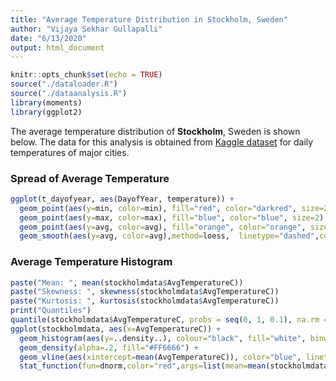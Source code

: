 ```yaml
---
title: "Average Temperature Distribution in Stockholm, Sweden"
author: "Vijaya Sekhar Gullapalli"
date: "6/13/2020"
output: html_document
---
```


```r
knitr::opts_chunk$set(echo = TRUE)
source("./dataloader.R")
source("./dataanalysis.R")
library(moments)
library(ggplot2)
```

The average temperature distribution of **Stockholm**, Sweden is shown below. The data for this analysis is obtained from [Kaggle dataset](https://www.kaggle.com/sudalairajkumar/daily-temperature-of-major-cities) for daily temperatures of major cities.

### **Spread of Average Temperature**

```r
ggplot(t_dayofyear, aes(DayofYear, temperature)) + 
  geom_point(aes(y=min, color=min), fill="red", color="darkred", size=2) + 
  geom_point(aes(y=max, color=max), fill="blue", color="blue", size=2) +
  geom_point(aes(y=avg, color=avg), fill="orange", color="orange", size=2) +
  geom_smooth(aes(y=avg, color=avg),method=loess,  linetype="dashed",color="black", fill="grey")
```

### Average Temperature Histogram

```r
paste("Mean: ", mean(stockholmdata$AvgTemperatureC))
paste("Skewness: ", skewness(stockholmdata$AvgTemperatureC))
paste("Kurtosis: ", kurtosis(stockholmdata$AvgTemperatureC))
print("Quantiles")
quantile(stockholmdata$AvgTemperatureC, probs = seq(0, 1, 0.1), na.rm = TRUE, names = TRUE, type = 7)
ggplot(stockholmdata, aes(x=AvgTemperatureC)) + 
  geom_histogram(aes(y=..density..), colour="black", fill="white", binwidth = 1)+
  geom_density(alpha=.2, fill="#FF6666") +
  geom_vline(aes(xintercept=mean(AvgTemperatureC)), color="blue", linetype="dashed", size=1) +
  stat_function(fun=dnorm,color="red",args=list(mean=mean(stockholmdata$AvgTemperatureC), sd=sd(stockholmdata$AvgTemperatureC)))
```


